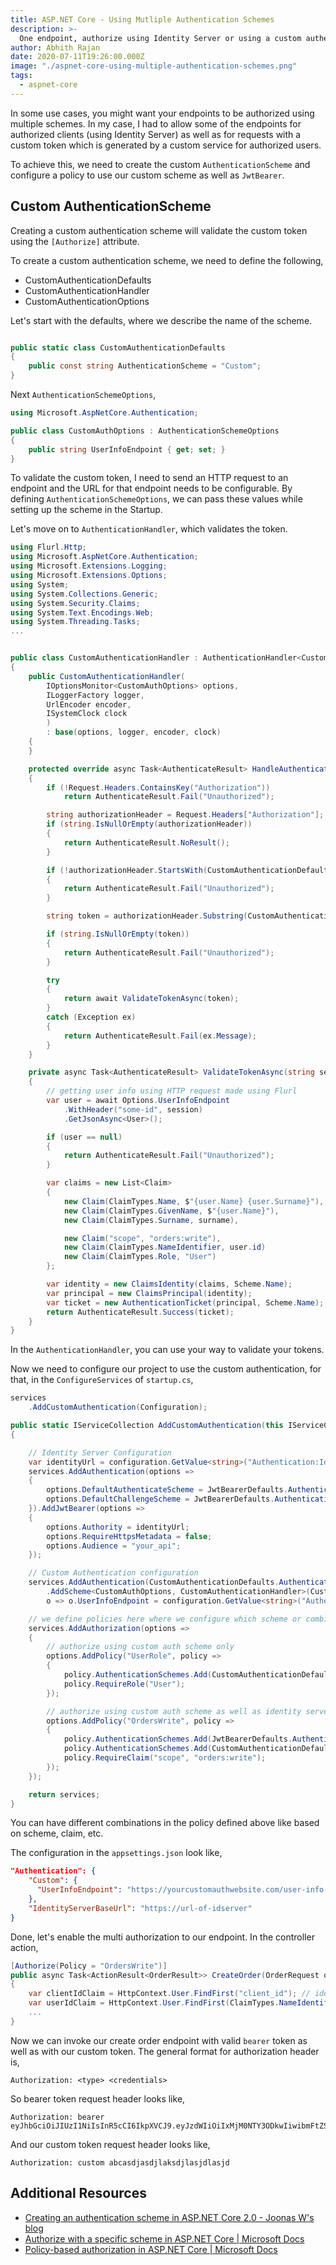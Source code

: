 ```yaml
---
title: ASP.NET Core - Using Mutliple Authentication Schemes
description: >-
  One endpoint, authorize using Identity Server or using a custom authentication handler.
author: Abhith Rajan
date: 2020-07-11T19:26:00.000Z
image: "./aspnet-core-using-multiple-authentication-schemes.png"
tags:
  - aspnet-core
---
```


In some use cases, you might want your endpoints to be authorized using multiple schemes.
In my case, I had to allow some of the endpoints for authorized clients (using Identity Server) as well as for requests with a custom token which is generated by a custom service for authorized users.

To achieve this, we need to create the custom `AuthenticationScheme` and configure a policy to use our custom scheme as well as `JwtBearer`.

## Custom AuthenticationScheme

Creating a custom authentication scheme will validate the custom token using the `[Authorize]` attribute.

To create a custom authentication scheme, we need to define the following,

- CustomAuthenticationDefaults
- CustomAuthenticationHandler
- CustomAuthenticationOptions

Let's start with the defaults, where we describe the name of the scheme.

```cs

public static class CustomAuthenticationDefaults
{
    public const string AuthenticationScheme = "Custom";
}
```

Next `AuthenticationSchemeOptions`,

```cs
using Microsoft.AspNetCore.Authentication;

public class CustomAuthOptions : AuthenticationSchemeOptions
{
    public string UserInfoEndpoint { get; set; }
}

```

To validate the custom token, I need to send an HTTP request to an endpoint and the URL for that endpoint needs to be configurable.
By defining `AuthenticationSchemeOptions`, we can pass these values while setting up the scheme in the Startup.

Let's move on to `AuthenticationHandler`, which validates the token.

```cs
using Flurl.Http;
using Microsoft.AspNetCore.Authentication;
using Microsoft.Extensions.Logging;
using Microsoft.Extensions.Options;
using System;
using System.Collections.Generic;
using System.Security.Claims;
using System.Text.Encodings.Web;
using System.Threading.Tasks;
...


public class CustomAuthenticationHandler : AuthenticationHandler<CustomAuthOptions>
{
    public CustomAuthenticationHandler(
        IOptionsMonitor<CustomAuthOptions> options,
        ILoggerFactory logger,
        UrlEncoder encoder,
        ISystemClock clock
        )
        : base(options, logger, encoder, clock)
    {
    }

    protected override async Task<AuthenticateResult> HandleAuthenticateAsync()
    {
        if (!Request.Headers.ContainsKey("Authorization"))
            return AuthenticateResult.Fail("Unauthorized");

        string authorizationHeader = Request.Headers["Authorization"];
        if (string.IsNullOrEmpty(authorizationHeader))
        {
            return AuthenticateResult.NoResult();
        }

        if (!authorizationHeader.StartsWith(CustomAuthenticationDefaults.AuthenticationScheme, StringComparison.OrdinalIgnoreCase))
        {
            return AuthenticateResult.Fail("Unauthorized");
        }

        string token = authorizationHeader.Substring(CustomAuthenticationDefaults.AuthenticationScheme.Length).Trim();

        if (string.IsNullOrEmpty(token))
        {
            return AuthenticateResult.Fail("Unauthorized");
        }

        try
        {
            return await ValidateTokenAsync(token);
        }
        catch (Exception ex)
        {
            return AuthenticateResult.Fail(ex.Message);
        }
    }

    private async Task<AuthenticateResult> ValidateTokenAsync(string session)
    {
        // getting user info using HTTP request made using Flurl
        var user = await Options.UserInfoEndpoint
            .WithHeader("some-id", session)
            .GetJsonAsync<User>();

        if (user == null)
        {
            return AuthenticateResult.Fail("Unauthorized");
        }

        var claims = new List<Claim>
        {
            new Claim(ClaimTypes.Name, $"{user.Name} {user.Surname}"),
            new Claim(ClaimTypes.GivenName, $"{user.Name}"),
            new Claim(ClaimTypes.Surname, surname),

            new Claim("scope", "orders:write"),
            new Claim(ClaimTypes.NameIdentifier, user.id)
            new Claim(ClaimTypes.Role, "User")
        };

        var identity = new ClaimsIdentity(claims, Scheme.Name);
        var principal = new ClaimsPrincipal(identity);
        var ticket = new AuthenticationTicket(principal, Scheme.Name);
        return AuthenticateResult.Success(ticket);
    }
}
```

In the `AuthenticationHandler`, you can use your way to validate your tokens.

Now we need to configure our project to use the custom authentication, for that, in the `ConfigureServices` of `startup.cs`,

```cs
services
    .AddCustomAuthentication(Configuration);
```

```cs
public static IServiceCollection AddCustomAuthentication(this IServiceCollection services, IConfiguration configuration)
{

    // Identity Server Configuration
    var identityUrl = configuration.GetValue<string>("Authentication:IdentityServerBaseUrl");
    services.AddAuthentication(options =>
    {
        options.DefaultAuthenticateScheme = JwtBearerDefaults.AuthenticationScheme;
        options.DefaultChallengeScheme = JwtBearerDefaults.AuthenticationScheme;
    }).AddJwtBearer(options =>
    {
        options.Authority = identityUrl;
        options.RequireHttpsMetadata = false;
        options.Audience = "your_api";
    });

    // Custom Authentication configuration
    services.AddAuthentication(CustomAuthenticationDefaults.AuthenticationScheme)
        .AddScheme<CustomAuthOptions, CustomAuthenticationHandler>(CustomAuthenticationDefaults.AuthenticationScheme,
        o => o.UserInfoEndpoint = configuration.GetValue<string>("Authentication:Custom:UserInfoEndpoint"));

    // we define policies here where we configure which scheme or combinations we need for each of our policies.
    services.AddAuthorization(options =>
    {
        // authorize using custom auth scheme only
        options.AddPolicy("UserRole", policy =>
        {
            policy.AuthenticationSchemes.Add(CustomAuthenticationDefaults.AuthenticationScheme);
            policy.RequireRole("User");
        });

        // authorize using custom auth scheme as well as identity server
        options.AddPolicy("OrdersWrite", policy =>
        {
            policy.AuthenticationSchemes.Add(JwtBearerDefaults.AuthenticationScheme);
            policy.AuthenticationSchemes.Add(CustomAuthenticationDefaults.AuthenticationScheme);
            policy.RequireClaim("scope", "orders:write");
        });
    });

    return services;
}

```

You can have different combinations in the policy defined above like based on scheme, claim, etc.

The configuration in the `appsettings.json` look like,

```json
"Authentication": {
    "Custom": {
      "UserInfoEndpoint": "https://yourcustomauthwebsite.com/user-info-path"
    },
    "IdentityServerBaseUrl": "https://url-of-idserver"
}
```

Done, let's enable the multi authorization to our endpoint. In the controller action,

```cs
[Authorize(Policy = "OrdersWrite")]
public async Task<ActionResult<OrderResult>> CreateOrder(OrderRequest orderRequest)
{
    var clientIdClaim = HttpContext.User.FindFirst("client_id"); // identity server client
    var userIdClaim = HttpContext.User.FindFirst(ClaimTypes.NameIdentifier); // user authenticated using custom auth handler.
    ...
}
```

Now we can invoke our create order endpoint with valid `bearer` token as well as with our custom token.
The general format for authorization header is,

```
Authorization: <type> <credentials>
```

So bearer token request header looks like,

```
Authorization: bearer eyJhbGciOiJIUzI1NiIsInR5cCI6IkpXVCJ9.eyJzdWIiOiIxMjM0NTY3ODkwIiwibmFtZSI6IkpvaG4gRG9lIiwiaWF0IjoxNTE2MjM5MDIyfQ.SflKxwRJSMeKKF2QT4fwpMeJf36POk6yJV_adQssw5c
```

And our custom token request header looks like,

```
Authorization: custom abcasdjasdjlaksdjlasjdlasjd
```

## Additional Resources

- [Creating an authentication scheme in ASP.NET Core 2.0 - Joonas W's blog](https://joonasw.net/view/creating-auth-scheme-in-aspnet-core-2)
- [Authorize with a specific scheme in ASP.NET Core | Microsoft Docs](https://docs.microsoft.com/en-us/aspnet/core/security/authorization/limitingidentitybyscheme)
- [Policy-based authorization in ASP.NET Core | Microsoft Docs](https://docs.microsoft.com/en-us/aspnet/core/security/authorization/policies)
